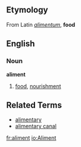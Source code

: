 ==Etymology==
From Latin ''[[alimentum]]'', '''food'''

==English==
===Noun===
'''aliment'''

# [[food]], [[nourishment]]

==Related Terms==
*[[alimentary]]
*[[alimentary canal]]

[[fr:aliment]]
[[io:Aliment]]